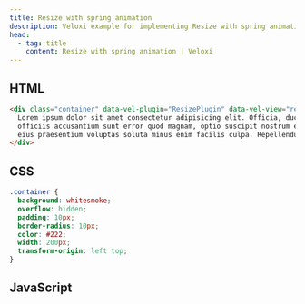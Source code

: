 ```yaml
---
title: Resize with spring animation
description: Veloxi example for implementing Resize with spring animation interaction
head:
  - tag: title
    content: Resize with spring animation | Veloxi
---
```



<ResizeWithSpringAnimation />

## HTML

```html
<div class="container" data-vel-plugin="ResizePlugin" data-vel-view="resizable">
  Lorem ipsum dolor sit amet consectetur adipisicing elit. Officia, ducimus
  officiis accusantium sunt error quod magnam, optio suscipit nostrum ea, quia
  eius praesentium voluptas soluta minus enim facilis culpa. Repellendus?
</div>
```

## CSS

```css
.container {
  background: whitesmoke;
  overflow: hidden;
  padding: 10px;
  border-radius: 10px;
  color: #222;
  width: 200px;
  transform-origin: left top;
}
```

## JavaScript

<PluginCode client:load>
  <div slot="FunctionalStyle">
    <ResizeWithSpringAnimationFunctional />
  </div>
  <div slot="ClassicalStyle">
    <ResizeWithSpringAnimationClassical />
  </div>
</PluginCode>
